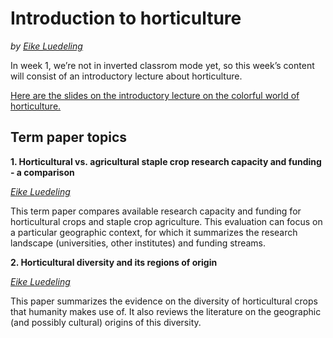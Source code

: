 # Introduction to horticulture {#introhort}
*by [Eike Luedeling](http://www.hortibonn.de/author/prof.-dr.-eike-luedeling/)*

In week 1, we're not in inverted classrom mode yet, so this week's content will consist of an introductory lecture about horticulture.

[Here are the slides on the introductory lecture on the colorful world of horticulture.](https://ecampus.uni-bonn.de/goto_ecampus_file_3152106_download.html)

## Term paper topics

**1. Horticultural vs. agricultural staple crop research capacity and funding - a comparison**

*[Eike Luedeling](http://www.hortibonn.de/author/prof.-dr.-eike-luedeling/)*

This term paper compares available research capacity and funding for horticultural crops and staple crop agriculture. This evaluation can focus on a particular geographic context, for which it summarizes the research landscape (universities, other institutes) and funding streams.

**2. Horticultural diversity and its regions of origin**

*[Eike Luedeling](http://www.hortibonn.de/author/prof.-dr.-eike-luedeling/)*

This paper summarizes the evidence on the diversity of horticultural crops that humanity makes use of. It also reviews the literature on the geographic (and possibly cultural) origins of this diversity.